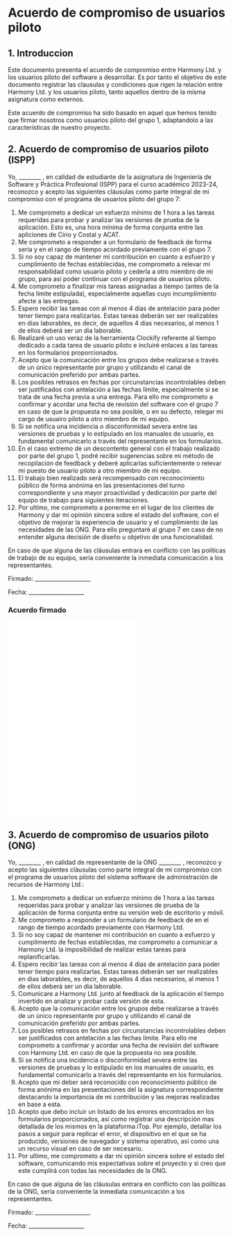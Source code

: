 # Acuerdo de compromiso de usuarios piloto

## 1. Introduccion

Este documento presenta el acuerdo de compromiso entre Harmony Ltd. y los usuarios piloto del software a desarrollar. Es por tanto el objetivo de este documento registrar las clausulas 
y condiciones que rigen la relación entre Harmony Ltd. y los usuarios piloto, tanto aquellos dentro de la misma asignatura como externos.

Este acuerdo de compromiso ha sido basado en aquel que hemos tenido que firmar nosotros como usuarios piloto del grupo 1, adaptandolo a las características de nuestro proyecto.

## 2. Acuerdo de compromiso de usuarios piloto (ISPP)

Yo, ________ , en calidad de estudiante de la asignatura de Ingeniería de
Software y Práctica Profesional (ISPP) para el curso académico 2023-24, reconozco y acepto las
siguientes cláusulas como parte integral de mi compromiso con el programa de usuarios piloto del
grupo 7:
1. Me comprometo a dedicar un esfuerzo mínimo de 1 hora a las tareas requeridas para
probar y analizar las versiones de prueba de la aplicación. Esto es, una hora mínima de forma
conjunta entre las apliciones de Cirio y Costal y ACAT.
2. Me comprometo a responder a un formulario de feedback de forma seria y en el rango de
tiempo acordado previamente con el grupo 7.
3. Si no soy capaz de mantener mi contribución en cuanto a esfuerzo y cumplimiento de fechas
establecidas, me comprometo a relevar mi responsabilidad como usuario piloto y
cederla a otro miembro de mi grupo, para así poder continuar con el programa de usuarios
piloto.
4. Me comprometo a finalizar mis tareas asignadas a tiempo (antes de la fecha límite
estipulada), especialmente aquellas cuyo incumplimiento afecte a las entregas.
5. Espero recibir las tareas con al menos 4 días de antelación para poder tener tiempo para
realizarlas. Estas tareas deberán ser ser realizables en dias laborables, es decir, de aquellos
4 dias necesarios, al menos 1 de ellos deberá ser un dia laborable.
6. Realizaré un uso veraz de la herramienta Clockify referente al tiempo dedicado a cada
tarea de usuario piloto e incluiré enlaces a las tareas en los formularios proporcionados.
7. Acepto que la comunicación entre los grupos debe realizarse a través de un único
representante por grupo y utilizando el canal de comunicación preferido por ambas partes.
8. Los posibles retrasos en fechas por circunstancias incontrolables deben ser justificados
con antelación a las fechas límite, especialmente si se trata de una fecha previa a una
entrega. Para ello me comprometo a confirmar y acordar una fecha de revisión del software
con el grupo 7 en caso de que la propuesta no sea posible, o en su defecto, relegar mi
cargo de usuairo piloto a otro miembro de mi equipo.
9. Si se notifica una incidencia o disconformidad severa entre las versiones de pruebas y
lo estipulado en los manuales de usuario, es fundamental comunicarlo a través del
representante en los formularios.
10. En el caso extremo de un descontento general con el trabajo realizado por parte del grupo
1, podré recibir sugerencias sobre mi método de recopilación de feedback y deberé
aplicarlas suficientemente o relevar mi puesto de usuario piloto a otro miembro de mi equipo.
11. El trabajo bien realizado será recompensado con reconocimiento público de forma
anónima en las presentaciones del turno correspondiente y una mayor proactividad y
dedicación por parte del equipo de trabajo para siguientes iteraciones.
12. Por ultimo, me comprometo a ponerme en el lugar de los clientes de Harmony y dar mi opinión
sincera sobre el estado del software, con el objetivo de mejorar la experiencia de usuario y el cumplimiento
de las necesidades de las ONG. Para ello preguntaré al grupo 7 en caso de no entender alguna decisión de diseño
u objetivo de una funcionalidad.

En caso de que alguna de las cláusulas entrara en conflicto
con las políticas de trabajo de su equipo, sería conveniente
la inmediata comunicación a los representantes.

Firmado: ____________________

Fecha: ____________________


### Acuerdo firmado

<object data="/docs/CAPU_Carlos_Bermejo.pdf" type="application/pdf" width="100%" height="700px">
    <embed src="/docs/CAPU_Carlos_Bermejo.pdf"/>
</object>

<object data="/docs/CAPU_Mario_Izquierdo.pdf" type="application/pdf" width="100%" height="700px">
    <embed src="/docs/CAPU_Mario_Izquierdo.pdf"/>
</object>

<object data="/docs/CAPU_Manuel_Otero.pdf" type="application/pdf" width="100%" height="700px">
    <embed src="/docs/CAPU_Manuel_Otero.pdf"/>
</object>

## 3. Acuerdo de compromiso de usuarios piloto (ONG)

Yo, ________ , en calidad de representante de la ONG ________ , reconozco y acepto las
siguientes cláusulas como parte integral de mi compromiso con el programa de usuarios piloto del
sistema software de administración de recursos de Harmony Ltd.:

1. Me comprometo a dedicar un esfuerzo mínimo de 1 hora a las tareas requeridas para
probar y analizar las versiones de prueba de la aplicación de forma conjunta entre
su versión web de escritorio y móvil.
2. Me comprometo a responder a un formulario de feedback de en el rango de
tiempo acordado previamente con Harmony Ltd.
3. Si no soy capaz de mantener mi contribución en cuanto a esfuerzo y cumplimiento de fechas
establecidas, me comprometo a comunicar a Harmony Ltd. la imposibilidad de realizar estas tareas
para replanificarlas.
4. Espero recibir las tareas con al menos 4 días de antelación para poder tener tiempo para
realizarlas. Estas tareas deberán ser ser realizables en dias laborables, es decir, de aquellos
4 dias necesarios, al menos 1 de ellos deberá ser un dia laborable.
5. Comunicare a Harmony Ltd. junto al feedback de la aplicación el tiempo invertido en analizar
y probar cada versión de esta.
6. Acepto que la comunicación entre los grupos debe realizarse a través de un único
representante por grupo y utilizando el canal de comunicación preferido por ambas partes.
7. Los posibles retrasos en fechas por circunstancias incontrolables deben ser justificados
con antelación a las fechas límite. Para ello me comprometo a confirmar y acordar una fecha de 
revisión del software con Harmony Ltd. en caso de que la propuesta no sea posible.
8. Si se notifica una incidencia o disconformidad severa entre las versiones de pruebas y
lo estipulado en los manuales de usuario, es fundamental comunicarlo a través del
representante en los formularios.
9. Acepto que mi deber será reconocido con reconocimiento público de forma
anónima en las presentaciones del la asignatura correspondiente destacando la importancia de mi
contribución y las mejoras realizadas en base a esta.
10. Acepto que debo incluir un listado de los errores encontrados en los formularios proporcionados,
así como registrar una descripción mas detallada de los mismos en la plataforma iTop. Por ejemplo,
detallar los pasos a seguir para replicar el error, el dispositivo en el que se ha producido, versiones
de navegador y sistema operativo, así como una un recurso visual en caso de ser necesario.
11. Por ultimo, me comprometo a dar mi opinión sincera sobre el estado del software, comunicando
mis expectativas sobre el proyecto y si creo que este cumplirá con todas las necesidades de la ONG.

En caso de que alguna de las cláusulas entrara en conflicto
con las políticas de la ONG, sería conveniente
la inmediata comunicación a los representantes.

Firmado: ____________________

Fecha: ____________________
